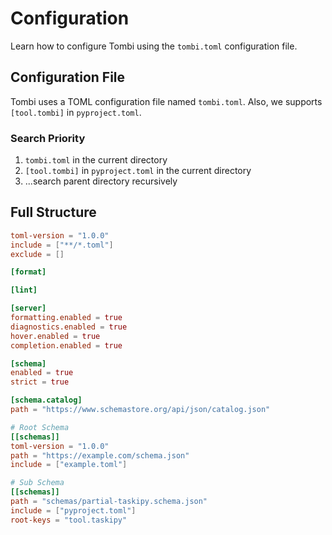 # Configuration

Learn how to configure Tombi using the `tombi.toml` configuration file.

## Configuration File

Tombi uses a TOML configuration file named `tombi.toml`.
Also, we supports `[tool.tombi]` in `pyproject.toml`.

### Search Priority

1. `tombi.toml` in the current directory
2. `[tool.tombi]` in `pyproject.toml` in the current directory
3. ...search parent directory recursively

## Full Structure

```toml
toml-version = "1.0.0"
include = ["**/*.toml"]
exclude = []

[format]

[lint]

[server]
formatting.enabled = true
diagnostics.enabled = true
hover.enabled = true
completion.enabled = true

[schema]
enabled = true
strict = true

[schema.catalog]
path = "https://www.schemastore.org/api/json/catalog.json"

# Root Schema
[[schemas]]
toml-version = "1.0.0"
path = "https://example.com/schema.json"
include = ["example.toml"]

# Sub Schema
[[schemas]]
path = "schemas/partial-taskipy.schema.json"
include = ["pyproject.toml"]
root-keys = "tool.taskipy"
```
